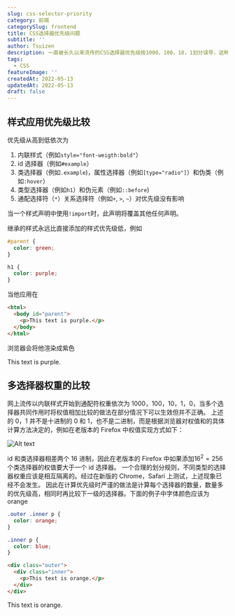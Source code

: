 ```yaml
---
slug: css-selector-priority
category: 前端
categorySlug: frontend
title: CSS选择器优先级问题
subtitle: ''
author: Tsuizen
description: 一直被长久以来流传的CSS选择器优先级按1000，100，10，1划分误导，这种划分方式未免太不严谨，如果真的有人写100个低优先级选择器呢？
tags:
  - CSS
featureImage: ''
createdAt: 2022-05-13
updatedAt: 2022-05-13
draft: false
---
```


## 样式应用优先级比较

优先级从高到低依次为

1. 内联样式（例如`style="font-weigth:bold"`）
2. id 选择器（例如`#example`）
3. 类选择器（例如`.example`)，属性选择器（例如`[type="radio"]`）和伪类（例如`:hover`）
4. 类型选择器（例如`h1`）和伪元素（例如`::before`)
5. 通配选择符（`*`）关系选择符（例如`+`, `>`, `~`）对优先级没有影响

当一个样式声明中使用`!import`时，此声明将覆盖其他任何声明。

继承的样式永远比直接添加的样式优先级低，例如

```css
#parent {
  color: green;
}

h1 {
  color: purple;
}
```

当他应用在

```html
<html>
  <body id="parent">
    <p>This text is purple.</p>
  </body>
</html>
```

浏览器会将他渲染成紫色

<p style={{ color: 'purple' }}>This text is purple.</p>

## 多选择器权重的比较

网上流传以内联样式开始到通配符权重依次为 1000，100，10，1，0，当多个选择器共同作用时将权值相加比较的做法在部分情况下可以生效但并不正确。
上述的 0，1 并不是十进制的 0 和 1，也不是二进制，而是根据浏览器对权值和的具体计算方法决定的，例如在老版本的 Firefox 中权值实现方式如下：

![Alt text](/Posts/CssPriority/priority.png)

id 和类选择器相差两个 16 进制，因此在老版本的 Firefox 中如果添加$16^2=256$个类选择器的权值要大于一个 id 选择器。
一个合理的划分规则，不同类型的选择器权重应该是相互隔离的。经过在新版的 Chrome，Safari 上测试，上述现象已经不会发生。
因此在计算优先级时严谨的做法是计算每个选择器的数量，数量多的优先级高，相同时再比较下一级的选择器。下面的例子中字体颜色应该为 orange

```css
.outer .inner p {
  color: orange;
}

.inner p {
  color: blue;
}
```

```html
<div class="outer">
  <div class="inner">
    <p>This text is orange.</p>
  </div>
</div>
```

<p style={{ color: 'orange' }}>This text is orange.</p>
